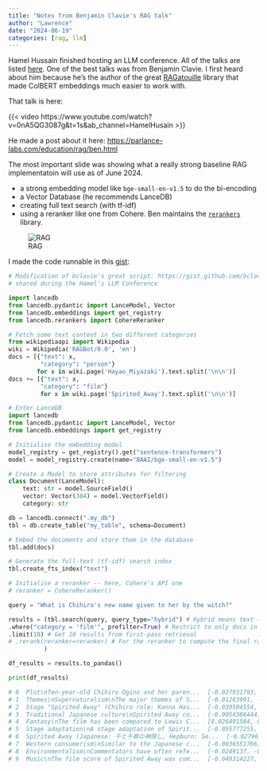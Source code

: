 ```yaml
---
title: "Notes from Benjamin Clavie's RAG talk"
author: "Lawrence"
date: "2024-06-19"
categories: [rag, llm]
---
```


Hamel Hussain finished hosting an LLM conference. All of the talks are listed [here](https://parlance-labs.com/education/). One of the best talks was from Benjamin Clavie. I first heard about him because he's the author of the great [RAGatouille](https://github.com/AnswerDotAI/RAGatouille) library that made ColBERT embeddings much easier to work with.

That talk is here:

{{< video https://www.youtube.com/watch?v=0nA5QG3087g&t=1s&ab_channel=HamelHusain >}}

He made a post about it here: <https://parlance-labs.com/education/rag/ben.html>

The most important slide was showing what a really strong baseline RAG implementatoin will use as of June 2024.

- a strong embedding model like `bge-small-en-v1.5` to do the bi-encoding
- a Vector Database (he recommends LanceDB)
- creating full text search (with tf-idf)
- using a reranker like one from Cohere. Ben maintains the [`rerankers`](https://github.com/AnswerDotAI/rerankers) library.

![RAG](rag_bclavie.png)

I made the code runnable in this [gist](https://github.com/lawwu/rag_benchmarking/blob/main/rag_mvp.py): 

```python
# Modification of bclavie's great script: https://gist.github.com/bclavie/f7b041328615d52cf5c0a9caaf03fd5e
# shared during the Hamel's LLM Conference

import lancedb
from lancedb.pydantic import LanceModel, Vector
from lancedb.embeddings import get_registry
from lancedb.rerankers import CohereReranker

# Fetch some text content in two different categories
from wikipediaapi import Wikipedia
wiki = Wikipedia('RAGBot/0.0', 'en')
docs = [{"text": x,
         "category": "person"}
        for x in wiki.page('Hayao_Miyazaki').text.split('\n\n')]
docs += [{"text": x,
         "category": "film"}
         for x in wiki.page('Spirited_Away').text.split('\n\n')]

# Enter LanceDB
import lancedb
from lancedb.pydantic import LanceModel, Vector
from lancedb.embeddings import get_registry

# Initialise the embedding model
model_registry = get_registry().get("sentence-transformers")
model = model_registry.create(name="BAAI/bge-small-en-v1.5")

# Create a Model to store attributes for filtering
class Document(LanceModel):
    text: str = model.SourceField()
    vector: Vector(384) = model.VectorField()
    category: str

db = lancedb.connect(".my_db")
tbl = db.create_table("my_table", schema=Document)

# Embed the documents and store them in the database
tbl.add(docs)

# Generate the full-text (tf-idf) search index
tbl.create_fts_index("text")

# Initialise a reranker -- here, Cohere's API one
# reranker = CohereReranker()

query = "What is Chihiro's new name given to her by the witch?"

results = (tbl.search(query, query_type="hybrid") # Hybrid means text + vector
.where("category = 'film'", prefilter=True) # Restrict to only docs in the 'film' category
.limit(10) # Get 10 results from first-pass retrieval
# .rerank(reranker=reranker) # For the reranker to compute the final ranking
          )

df_results = results.to_pandas()

print(df_results)

# 0  Plot\nTen-year-old Chihiro Ogino and her paren...  [-0.027931793, 0.019138113, -0.037934814, 0.03...     film          1.000000
# 1  Themes\nSupernaturalism\nThe major themes of S...  [-0.01263991, -0.012689288, -0.060540427, 0.00...     film          0.402163
# 2  Stage "Spirited Away" (Chihiro role: Kanna Has...  [-0.039504554, -0.040483218, 0.06785909, -0.04...     film          0.385661
# 3  Traditional Japanese culture\nSpirited Away co...  [-0.0054386444, 0.051189456, 0.00049261906, -0...     film          0.288939
# 4  Fantasy\nThe film has been compared to Lewis C...  [0.026491504, 0.005764672, 0.008504525, 0.0339...     film          0.253489
# 5  Stage adaptation\nA stage adaptation of Spirit...  [-0.055777255, -0.05455917, 0.059581134, -0.00...     film          0.236336
# 6  Spirited Away (Japanese: 千と千尋の神隠し, Hepburn: Se...  [-0.027961232, -0.02790938, -0.004754297, 0.01...     film          0.221776
# 7  Western consumerism\nSimilar to the Japanese c...  [-0.0036551766, 0.060560934, 0.0022575434, 0.0...     film          0.210290
# 8  Environmentalism\nCommentators have often refe...  [-0.0249137, -0.0074914633, -0.018593505, 0.03...     film          0.142667
# 9  Music\nThe film score of Spirited Away was com...  [-0.049314227, -0.015812704, 0.0023815625, -0....     film          0.026956
```